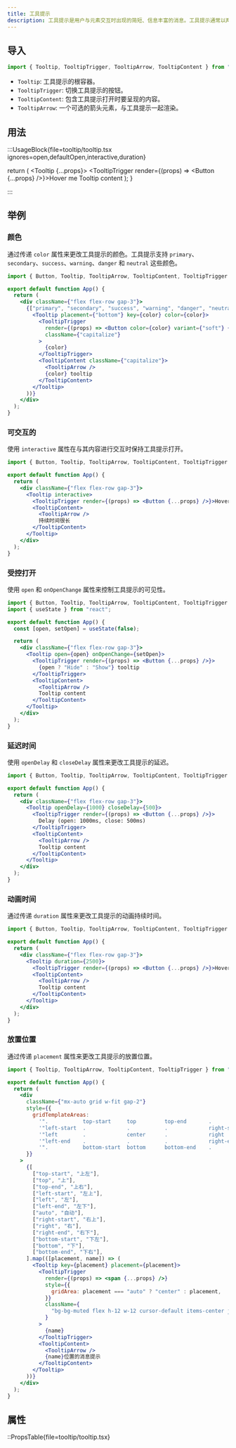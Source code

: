 ```yaml
---
title: 工具提示
description: 工具提示是用户与元素交互时出现的简短、信息丰富的消息。工具提示通常以两种方式之一启动：通过鼠标悬停手势或通过键盘悬停手势。
---
```


## 导入

```js
import { Tooltip, TooltipTrigger, TooltipArrow, TooltipContent } from "@resolid/react-ui";
```

- `Tooltip`: 工具提示的根容器。
- `TooltipTrigger`: 切换工具提示的按钮。
- `TooltipContent`: 包含工具提示打开时要呈现的内容。
- `TooltipArrow`: 一个可选的箭头元素，与工具提示一起渲染。

## 用法

:::UsageBlock{file=tooltip/tooltip.tsx ignores=open,defaultOpen,interactive,duration}


  return (
    <Tooltip {...props}>
      <TooltipTrigger render={(props) => <Button {...props} />}>Hover me</TooltipTrigger>
      <TooltipContent>
        <TooltipArrow />
        Tooltip content
      </TooltipContent>
    </Tooltip>
  );
}

:::

## 举例

### 颜色

通过传递 `color` 属性来更改工具提示的颜色。工具提示支持 `primary`、`secondary`、`success`、`warning`、`danger` 和 `neutral` 这些颜色。

```jsx demo
import { Button, Tooltip, TooltipArrow, TooltipContent, TooltipTrigger } from "@resolid/react-ui";

export default function App() {
  return (
    <div className={"flex flex-row gap-3"}>
      {["primary", "secondary", "success", "warning", "danger", "neutral"].map((color) => (
        <Tooltip placement={"bottom"} key={color} color={color}>
          <TooltipTrigger
            render={(props) => <Button color={color} variant={"soft"} {...props} />}
            className={"capitalize"}
          >
            {color}
          </TooltipTrigger>
          <TooltipContent className={"capitalize"}>
            <TooltipArrow />
            {color} tooltip
          </TooltipContent>
        </Tooltip>
      ))}
    </div>
  );
}
```

### 可交互的

使用 `interactive` 属性在与其内容进行交互时保持工具提示打开。

```jsx demo
import { Button, Tooltip, TooltipArrow, TooltipContent, TooltipTrigger } from "@resolid/react-ui";

export default function App() {
  return (
    <div className={"flex flex-row gap-3"}>
      <Tooltip interactive>
        <TooltipTrigger render={(props) => <Button {...props} />}>Hover me</TooltipTrigger>
        <TooltipContent>
          <TooltipArrow />
          持续时间很长
        </TooltipContent>
      </Tooltip>
    </div>
  );
}
```

### 受控打开

使用 `open` 和 `onOpenChange` 属性来控制工具提示的可见性。

```jsx demo
import { Button, Tooltip, TooltipArrow, TooltipContent, TooltipTrigger } from "@resolid/react-ui";
import { useState } from "react";

export default function App() {
  const [open, setOpen] = useState(false);

  return (
    <div className={"flex flex-row gap-3"}>
      <Tooltip open={open} onOpenChange={setOpen}>
        <TooltipTrigger render={(props) => <Button {...props} />}>
          {open ? "Hide" : "Show"} tooltip
        </TooltipTrigger>
        <TooltipContent>
          <TooltipArrow />
          Tooltip content
        </TooltipContent>
      </Tooltip>
    </div>
  );
}
```

### 延迟时间

使用 `openDelay` 和 `closeDelay` 属性来更改工具提示的延迟。

```jsx demo
import { Button, Tooltip, TooltipArrow, TooltipContent, TooltipTrigger } from "@resolid/react-ui";

export default function App() {
  return (
    <div className={"flex flex-row gap-3"}>
      <Tooltip openDelay={1000} closeDelay={500}>
        <TooltipTrigger render={(props) => <Button {...props} />}>
          Delay (open: 1000ms, close: 500ms)
        </TooltipTrigger>
        <TooltipContent>
          <TooltipArrow />
          Tooltip content
        </TooltipContent>
      </Tooltip>
    </div>
  );
}
```

### 动画时间

通过传递 `duration` 属性来更改工具提示的动画持续时间。

```jsx demo
import { Button, Tooltip, TooltipArrow, TooltipContent, TooltipTrigger } from "@resolid/react-ui";

export default function App() {
  return (
    <div className={"flex flex-row gap-3"}>
      <Tooltip duration={2500}>
        <TooltipTrigger render={(props) => <Button {...props} />}>Hover me</TooltipTrigger>
        <TooltipContent>
          <TooltipArrow />
          Tooltip content
        </TooltipContent>
      </Tooltip>
    </div>
  );
}
```

### 放置位置

通过传递 `placement` 属性来更改工具提示的放置位置。

```jsx demo
import { Tooltip, TooltipArrow, TooltipContent, TooltipTrigger } from "@resolid/react-ui";

export default function App() {
  return (
    <div
      className={"mx-auto grid w-fit gap-2"}
      style={{
        gridTemplateAreas:
          '".           top-start     top         top-end       .            "' +
          '"left-start  .             .           .             right-start  "' +
          '"left        .             center      .             right        "' +
          '"left-end    .             .           .             right-end    "' +
          '".           bottom-start  bottom      bottom-end    .            "',
      }}
    >
      {[
        ["top-start", "上左"],
        ["top", "上"],
        ["top-end", "上右"],
        ["left-start", "左上"],
        ["left", "左"],
        ["left-end", "左下"],
        ["auto", "自动"],
        ["right-start", "右上"],
        ["right", "右"],
        ["right-end", "右下"],
        ["bottom-start", "下左"],
        ["bottom", "下"],
        ["bottom-end", "下右"],
      ].map(([placement, name]) => (
        <Tooltip key={placement} placement={placement}>
          <TooltipTrigger
            render={(props) => <span {...props} />}
            style={{
              gridArea: placement === "auto" ? "center" : placement,
            }}
            className={
              "bg-bg-muted flex h-12 w-12 cursor-default items-center justify-center rounded-md text-center text-sm leading-tight"
            }
          >
            {name}
          </TooltipTrigger>
          <TooltipContent>
            <TooltipArrow />
            {name}位置的消息提示
          </TooltipContent>
        </Tooltip>
      ))}
    </div>
  );
}
```

## 属性

::PropsTable{file=tooltip/tooltip.tsx}

